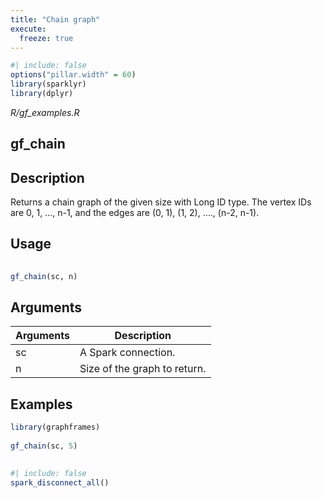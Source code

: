 ```yaml
---
title: "Chain graph"
execute:
  freeze: true
---
```


```r
#| include: false
options("pillar.width" = 60)
library(sparklyr) 
library(dplyr)
```

*R/gf_examples.R*

## gf_chain

## Description
 Returns a chain graph of the given size with Long ID type.   The vertex IDs are 0, 1, ..., n-1, and the edges are (0, 1), (1, 2), ...., (n-2, n-1). 


## Usage
```r
 
gf_chain(sc, n) 
```

## Arguments
|Arguments|Description|
|---|---|
| sc | A Spark connection. |
| n | Size of the graph to return. |





## Examples
```r
library(graphframes)
 
gf_chain(sc, 5) 
 
```



```r
#| include: false
spark_disconnect_all()
```
